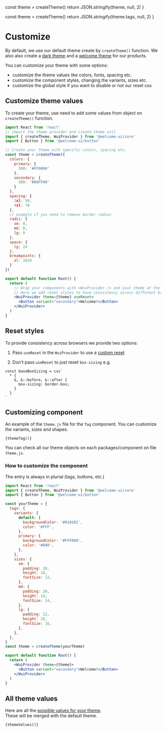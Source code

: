 
  const theme = createTheme()
  return JSON.stringify(theme, null, 2)
}

  const theme = createTheme()
  return JSON.stringify(theme.tags, null, 2)
}

# Customize

By default, we use our default theme create by `createTheme()` function. We also also create a [dark theme](https://github.com/WTTJ/welcome-ui/blob/master/packages/Themes/Dark/theme.js) and a [welcome theme](https://github.com/WTTJ/welcome-ui/blob/master/packages/Themes/Welcome/theme.js) for our products.

You can customize your theme with some options:

- customize the theme values like colors, fonts, spacing etc.
- customize the component styles, changing the variants, sizes etc.
- customize the global style if you want to disable or not our reset css

## Customize theme values

To create your theme, use need to add some values from object on `createTheme()` function.

```jsx live=false
import React from 'react'
// import the theme provider and create theme util
import { createTheme, WuiProvider } from '@welcome-ui/core'
import { Button } from '@welcome-ui/button'

// Create your theme with specific colors, spacing etc.
const theme = createTheme({
  colors: {
    primary: {
      500: '#FF0000'
    },
    secondary: {
      500: '#00FF00'
    }
  },
  spacing: {
    3xl: 50,
    4xl: 70
  },
  // example if you need to remove border radius
  radii: {
    sm: 0,
    md: 0,
    lg: 0
  },
  space: {
    lg: 24
  },
  breakpoints: {
    xl: 1024
  }
})

export default function Root() {
  return (
    // Wrap your components with <WuiProvider /> and your theme at the root of your app
    // Here we add reset styles to have consistency across different browsers (https://github.com/WTTJ/welcome-ui/blob/master/packages/Core/utils/reset.js)
    <WuiProvider theme={theme} useReset>
      <Button variant="secondary">Welcome!</Button>
    </WuiProvider>
  )
}
```

## Reset styles

To provide consistency across browsers we provide two options:

1. Pass `useReset` in the `WuiProvider` to use a [custom reset](https://github.com/WTTJ/welcome-ui/blob/master/packages/Core/utils/reset.js)

1. Don't pass `useReset` to just reset `box-sizing` e.g.

```
const baseBoxSizing = css`
  * {
    &, &::before, &::after {
      box-sizing: border-box;
    }
  }
`
```

## Customizing component

An example of the `theme.js` file for the `Tag` component. You can customize the variants, sizes and shapes.

<code language="json">{themeTag()}</code>

You can check all our theme objects on each packages/component on file `theme.js`.

### How to customize the component

The entry is always in plurial (tags, buttons, etc.)

```jsx live=false
import React from 'react'
import { createTheme, WuiProvider } from '@welcome-ui/core'
import { Button } from '@welcome-ui/button'

const yourTheme = {
  tags: {
    variants: {
      default: {
        backgroundColor: '#010101',
        color: '#FFF',
      },
      primary: {
        backgroundColor: '#FFF000',
        color: '#000',
      },
    },
    sizes: {
      sm: {
        padding: 10,
        height: 10,
        fontSize: 12,
      },
      md: {
        padding: 10,
        height: 14,
        fontSize: 14,
      },
      lg: {
        padding: 12,
        height: 16,
        fontSize: 16,
      },
    },
  },
}
const theme = createTheme(yourTheme)

export default function Root() {
  return (
    <WuiProvider theme={theme}>
      <Button variant="secondary">Welcome!</Button>
    </WuiProvider>
  )
}
```

## All theme values

Here are all the [possible values for your theme](https://github.com/WTTJ/welcome-ui/blob/master/packages/Core/theme/core.js).<br />These will be merged with the default theme.

<code language="json">{themeValues()}</code>
